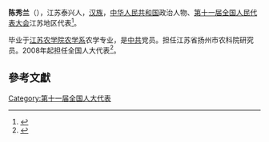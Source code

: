 '''陈秀兰'''（{{bd|1956年||}}），江苏泰兴人，[[汉族|汉族]]，[[中华人民共和国|中华人民共和国]]政治人物、[[第十一届全国人民代表大会|第十一届全国人民代表大会]]江苏地区代表<ref>{{cite web|author=新华网|title=第十一届全国人大代表|url=http://news.xinhuanet.com/ziliao/2008-03/03/content_7708230.htm?node=36628|publisher=新华网|accessdate=2014-01-07|archive-date=2014-01-10|archive-url=https://web.archive.org/web/20140110211415/http://news.xinhuanet.com/ziliao/2008-03/03/content_7708230.htm?node=36628|dead-url=no}}</ref>。

毕业于[[江苏农学院农学系|江苏农学院农学系]]农学专业，是[[中共|中共]]党员。担任江苏省扬州市农科院研究员。2008年起担任全国人大代表<ref>{{cite news|title=全国人大代表信息-陈秀兰|url= http://210.82.31.1:8084/delegate/viewDelegate.action?dbid=110774|accessdate=2013-04-05|newspaper=全国人大网|archive-url=https://web.archive.org/web/20140321071150/http://www.npc.gov.cn/delegate/viewDelegate.action?dbid=110774|archive-date=2014-03-21|dead-url=yes}}</ref>。

==參考文獻==
{{reflist}}
[[Category:第十一届全国人大代表|Category:第十一届全国人大代表]]